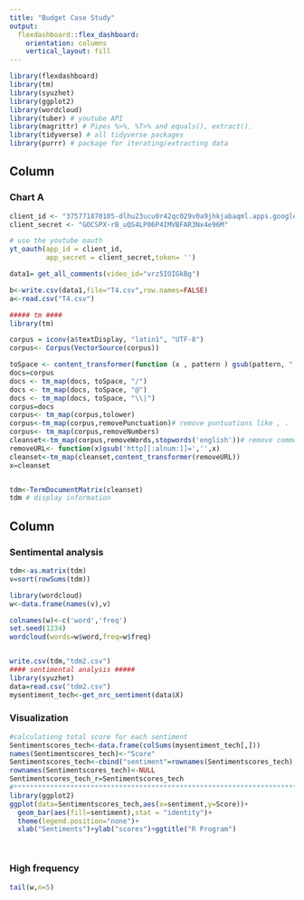 ```yaml
---
title: "Budget Case Study"
output: 
  flexdashboard::flex_dashboard:
    orientation: columns
    vertical_layout: fill
---
```


```r
library(flexdashboard)
library(tm)
library(syuzhet)
library(ggplot2)
library(wordcloud)
library(tuber) # youtube API
library(magrittr) # Pipes %>%, %T>% and equals(), extract().
library(tidyverse) # all tidyverse packages
library(purrr) # package for iterating/extracting data

```

Column {data-width=450}
-----------------------------------------------------------------------

### Chart A

```r

client_id <- "375771870105-dlhu23ucu0r42qc029v0a9jhkjabaqml.apps.googleusercontent.com"
client_secret <- "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"

# use the youtube oauth 
yt_oauth(app_id = client_id,
         app_secret = client_secret,token= '')

data1= get_all_comments(video_id="vrz5IOIGkBg")

b<-write.csv(data1,file="T4.csv",row.names=FALSE)
a<-read.csv("T4.csv")

##### tm ####
library(tm)

corpus = iconv(a$textDisplay, "latin1", "UTF-8")
corpus<- Corpus(VectorSource(corpus))

toSpace <- content_transformer(function (x , pattern ) gsub(pattern, " ", x))
docs=corpus
docs <- tm_map(docs, toSpace, "/")
docs <- tm_map(docs, toSpace, "@")
docs <- tm_map(docs, toSpace, "\\|")
corpus=docs
corpus<- tm_map(corpus,tolower)
corpus<-tm_map(corpus,removePunctuation)# remove puntuations like , .
corpus<- tm_map(corpus,removeNumbers)
cleanset<-tm_map(corpus,removeWords,stopwords('english'))# remove common words
removeURL<- function(x)gsub('http[[:alnum:]]=','',x)
cleanset<-tm_map(cleanset,content_transformer(removeURL))
x=cleanset


tdm<-TermDocumentMatrix(cleanset)
tdm # display information


```

Column {.tabset}
-----------------------------------------------------------------------

### Sentimental analysis

```r
tdm<-as.matrix(tdm)
v=sort(rowSums(tdm))

library(wordcloud)
w<-data.frame(names(v),v)

colnames(w)<-c('word','freq')
set.seed(1234)
wordcloud(words=w$word,freq=w$freq)


write.csv(tdm,"tdm2.csv")
#### sentimental analysis #####
library(syuzhet)
data=read.csv("tdm2.csv")
mysentiment_tech<-get_nrc_sentiment(data$X)


```

### Visualization

```r
#calculationg total score for each sentiment
Sentimentscores_tech<-data.frame(colSums(mysentiment_tech[,]))
names(Sentimentscores_tech)<-"Score"
Sentimentscores_tech<-cbind("sentiment"=rownames(Sentimentscores_tech),Sentimentscores_tech)
rownames(Sentimentscores_tech)<-NULL
Sentimentscores_tech_r=Sentimentscores_tech
#*************************************************************************************
library(ggplot2)
ggplot(data=Sentimentscores_tech,aes(x=sentiment,y=Score))+
  geom_bar(aes(fill=sentiment),stat = "identity")+
  theme(legend.position="none")+
  xlab("Sentiments")+ylab("scores")+ggtitle("R Program")




```

### High frequency

```R

tail(w,n=5)

```





